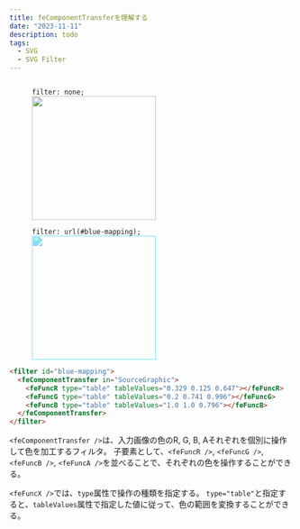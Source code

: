 ```yaml
---
title: feComponentTransferを理解する
date: "2023-11-11"
description: todo
tags:
  - SVG
  - SVG Filter
---
```



<DemoArea>
  <svg xmlns="http://www.w3.org/2000/svg" height="0">
    <defs>
      <filter id="blue-mapping">
        <feComponentTransfer in="SourceGraphic">
          <feFuncR type="table" tableValues="0.329 0.125 0.647"></feFuncR>
          <feFuncG type="table" tableValues="0.2 0.741 0.996"></feFuncG>
          <feFuncB type="table" tableValues="1.0 1.0 0.796"></feFuncB>
        </feComponentTransfer>
      </filter>
    </defs>
  </svg>
  <div class="flex flex-wrap justify-center gap-20 text-center text-xl">
    <figure class="flex flex-col items-center my-0">
      <figcaption class="mt-0">
        <code>filter: none;</code>
      </figcaption>
      <img src={img_bars_gray.src} width="220" height="220" />
    </figure>
    <figure class="flex flex-col items-center my-0">
      <figcaption class="mt-0">
        <code>filter: url(#blue-mapping);</code>
      </figcaption>
      <img style="filter: url(#blue-mapping);" src={img_bars_gray.src} width="220" height="220" />
    </figure>
  </div>
</DemoArea>

```html showLineNumbers
<filter id="blue-mapping">
  <feComponentTransfer in="SourceGraphic">
    <feFuncR type="table" tableValues="0.329 0.125 0.647"></feFuncR>
    <feFuncG type="table" tableValues="0.2 0.741 0.996"></feFuncG>
    <feFuncB type="table" tableValues="1.0 1.0 0.796"></feFuncB>
  </feComponentTransfer>
</filter>
```

`<feComponentTransfer />`は、入力画像の色のR, G, B, Aそれぞれを個別に操作して色を加工するフィルタ。
子要素として、`<feFuncR />`, `<feFuncG />`, `<feFuncB />`, `<feFuncA />`を並べることで、それぞれの色を操作することができる。

`<feFuncX />`では、`type`属性で操作の種類を指定する。
`type="table"`と指定すると、`tableValues`属性で指定した値に従って、色の範囲を変換することができる。
